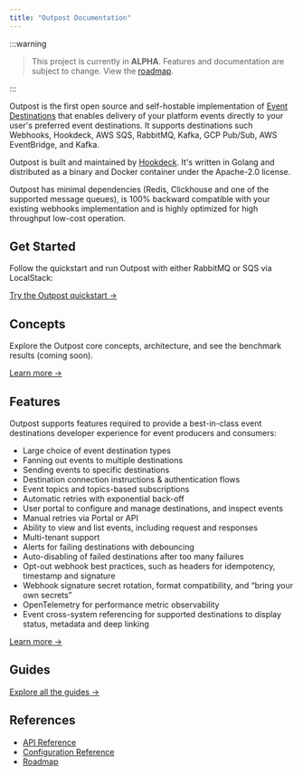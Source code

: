 ```yaml
---
title: "Outpost Documentation"
---
```


:::warning

> This project is currently in **ALPHA**. Features and documentation are subject to change.
> View the [roadmap](/docs/references/roadmap).

:::

Outpost is the first open source and self-hostable implementation of [Event Destinations](https://event-destinations.org) that enables delivery of your platform events directly to your user's preferred event destinations. It supports destinations such Webhooks, Hookdeck, AWS SQS, RabbitMQ, Kafka, GCP Pub/Sub, AWS EventBridge, and Kafka.

Outpost is built and maintained by [Hookdeck](https://hookdeck.com?ref=github-outpost). It's written in Golang and distributed as a binary and Docker container under the Apache-2.0 license.

Outpost has minimal dependencies (Redis, Clickhouse and one of the supported message queues), is 100% backward compatible with your existing webhooks implementation and is highly optimized for high throughput low-cost operation.

## Get Started

Follow the quickstart and run Outpost with either RabbitMQ or SQS via LocalStack:

[Try the Outpost quickstart &rarr;](/docs/quickstart)

## Concepts

Explore the Outpost core concepts, architecture, and see the benchmark results (coming soon).

[Learn more &rarr;](/docs/concepts)

## Features

Outpost supports features required to provide a best-in-class event destinations developer experience for event producers and consumers:

- Large choice of event destination types
- Fanning out events to multiple destinations
- Sending events to specific destinations
- Destination connection instructions & authentication flows
- Event topics and topics-based subscriptions
- Automatic retries with exponential back-off
- User portal to configure and manage destinations, and inspect events
- Manual retries via Portal or API
- Ability to view and list events, including request and responses
- Multi-tenant support
- Alerts for failing destinations with debouncing
- Auto-disabling of failed destinations after too many failures
- Opt-out webhook best practices, such as headers for idempotency, timestamp and signature
- Webhook signature secret rotation, format compatibility, and “bring your own secrets”
- OpenTelemetry for performance metric observability
- Event cross-system referencing for supported destinations to display status, metadata and deep linking

[Learn more &rarr;](/docs/features)

## Guides

[Explore all the guides &rarr;](/docs/guides)

## References

- [API Reference](/docs/referendes/api)
- [Configuration Reference](/docs/references/configuration)
- [Roadmap](/docs/references/roadmap)
